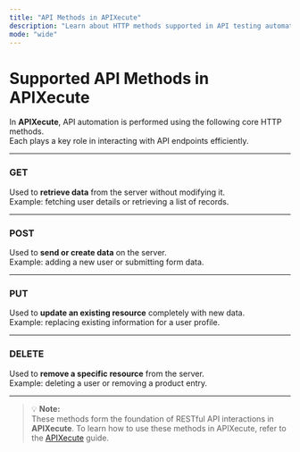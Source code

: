 ```yaml
---
title: "API Methods in APIXecute"
description: "Learn about HTTP methods supported in API testing automation using APIXecute in NextGen QE."
mode: "wide"
---
```


# Supported API Methods in APIXecute

In **APIXecute**, API automation is performed using the following core HTTP methods.  
Each plays a key role in interacting with API endpoints efficiently.

---

### GET
Used to **retrieve data** from the server without modifying it.  
Example: fetching user details or retrieving a list of records.

---

### POST
Used to **send or create data** on the server.  
Example: adding a new user or submitting form data.

---

### PUT
Used to **update an existing resource** completely with new data.  
Example: replacing existing information for a user profile.

---

### DELETE
Used to **remove a specific resource** from the server.  
Example: deleting a user or removing a product entry.

---

> 💡 **Note:**  
> These methods form the foundation of RESTful API interactions in **APIXecute**.
> To learn how to use these methods in APIXecute, refer to the [APIXecute](/APIXecute/introduction) guide.
